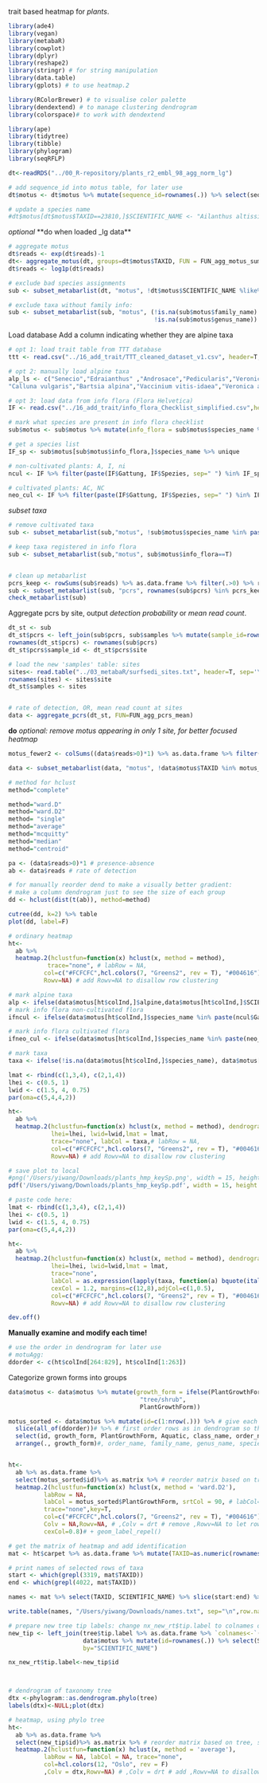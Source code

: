 trait based heatmap for *plants*.

```r
library(ade4)
library(vegan)
library(metabaR)
library(cowplot)
library(dplyr)
library(reshape2)
library(stringr) # for string manipulation
library(data.table)
library(gplots) # to use heatmap.2

library(RColorBrewer) # to visualise color palette
library(dendextend) # to manage clustering dendrogram
library(colorspace)# to work with dendextend

library(ape)
library(tidytree)
library(tibble)
library(phylogram)
library(seqRFLP) 

dt<-readRDS("../00_R-repository/plants_r2_embl_98_agg_norm_lg")

# add sequence_id into motus table, for later use
dt$motus <- dt$motus %>% mutate(sequence_id=rownames(.)) %>% select(sequence_id, everything())

# update a species name
#dt$motus[dt$motus$TAXID==23810,]$SCIENTIFIC_NAME <- "Ailanthus altissimus"
```

*optional* **do when loaded _lg data**
```r
# aggregate motus
dt$reads <- exp(dt$reads)-1
dt<- aggregate_motus(dt, groups=dt$motus$TAXID, FUN = FUN_agg_motus_sum)
dt$reads <- log1p(dt$reads)
```


```r
# exclude bad species assignments
sub <- subset_metabarlist(dt, "motus", !dt$motus$SCIENTIFIC_NAME %like% paste(c("sp." ,"subgen.", "var","sect","subsect","Group") , collapse="|"))

# exclude taxa without family info:
sub <- subset_metabarlist(sub, "motus", (!is.na(sub$motus$family_name) & sub$motus$family_name=="Asteraceae") |
                                         !is.na(sub$motus$genus_name))
```





Load database
Add a column indicating whether they are alpine taxa
```r
# opt 1: load trait table from TTT database
ttt <- read.csv("../16_add_trait/TTT_cleaned_dataset_v1.csv", header=T, sep=',', na.strings=c("","NA"))

# opt 2: manually load alpine taxa
alp_ls <- c("Senecio","Edraianthus" ,"Androsace","Pedicularis","Veronica","Phyteuma", "Doronicum",
"Calluna vulgaris","Bartsia alpina","Vaccinium vitis-idaea","Veronica alpina","Veronica aphylla","Oxyria digyna", "Arctous alpina", "Trifolium pallescens", "Arctostaphylos uva-ursi") #,"Saxifraga", "Saussurea", "Carex","Euphrasia",

# opt 3: load data from info flora (Flora Helvetica)
IF <- read.csv("../16_add_trait/info_flora_Checklist_simplified.csv",header=T, na.strings="") %>% filter(Rangstufe == "sp")
```

```r
# mark what species are present in info flora checklist 
sub$motus <- sub$motus %>% mutate(info_flora = sub$motus$species_name %in% paste(IF$Gattung, IF$Spezies, sep=" "))

# get a species list
IF_sp <- sub$motus[sub$motus$info_flora,]$species_name %>% unique

# non-cultivated plants: A, I, ni
ncul <- IF %>% filter(paste(IF$Gattung, IF$Spezies, sep=" ") %in% IF_sp) %>% filter(Indigenat.CH %in% c("I","A","I/N","A/N","ni"))

# cultivated plants: AC, NC
neo_cul <- IF %>% filter(paste(IF$Gattung, IF$Spezies, sep=" ") %in% IF_sp) %>% filter(Indigenat.CH %in% c(NA,"NC","AC","N"))
```


*subset taxa* 
```r
# remove cultivated taxa
sub <- subset_metabarlist(sub,"motus", !sub$motus$species_name %in% paste(neo_cul$Gattung, neo_cul$Spezies,sep=" "))

# keep taxa registered in info flora
sub <- subset_metabarlist(sub,"motus", sub$motus$info_flora==T)


# clean up metabarlist
pcrs_keep <- rowSums(sub$reads) %>% as.data.frame %>% filter(.>0) %>% rownames
sub <- subset_metabarlist(sub, "pcrs", rownames(sub$pcrs) %in% pcrs_keep)
check_metabarlist(sub)
```





Aggregate pcrs by site, output *detection probability* or *mean read count*.

```r
dt_st <- sub
dt_st$pcrs <- left_join(sub$pcrs, sub$samples %>% mutate(sample_id=rownames(.)), by="sample_id")
rownames(dt_st$pcrs) <- rownames(sub$pcrs)
dt_st$pcrs$sample_id <- dt_st$pcrs$site

# load the new 'samples' table: sites
sites<- read.table("../03_metabaR/surfsedi_sites.txt", header=T, sep='\t')
rownames(sites) <- sites$site
dt_st$samples <- sites 


# rate of detection, OR, mean read count at sites
data <- aggregate_pcrs(dt_st, FUN=FUN_agg_pcrs_mean)
```


**do** *optional: remove motus appearing in only 1 site, for better focused heatmap*
```r
motus_fewer2 <- colSums((data$reads>0)*1) %>% as.data.frame %>% filter(.<2) %>% rownames

data <- subset_metabarlist(data, "motus", !data$motus$TAXID %in% motus_fewer2)
```




```r
# method for hclust
method="complete"

method="ward.D"
method="ward.D2"
method= "single"
method="average" 
method="mcquitty"
method="median"
method="centroid"
```


```r
pa <- (data$reads>0)*1 # presence-absence 
ab <- data$reads # rate of detection

# for manually reorder dend to make a visually better gradient:
# make a column dendrogram just to see the size of each group
dd <- hclust(dist(t(ab)), method=method)

cutree(dd, k=2) %>% table
plot(dd, label=F)
```


```r
# ordinary heatmap
ht<-
  ab %>% 
  heatmap.2(hclustfun=function(x) hclust(x, method = method),
           trace="none", # labRow = NA, 
          col=c("#FCFCFC",hcl.colors(7, "Greens2", rev = T), "#004616"),
          Rowv=NA) # add Rowv=NA to disallow row clustering

# mark alpine taxa
alp <- ifelse(data$motus[ht$colInd,]$alpine,data$motus[ht$colInd,]$SCIENTIFIC_NAME,NA)
# mark info flora non-cultivated flora
ifncul <- ifelse(data$motus[ht$colInd,]$species_name %in% paste(ncul$Gattung, ncul$Spezies, sep=" "), data$motus[ht$colInd,]$SCIENTIFIC_NAME, NA) # data$motus[ht$colInd,]$SCIENTIFIC_NAME "--"

# mark info flora cultivated flora
ifneo_cul <- ifelse(data$motus[ht$colInd,]$species_name %in% paste(neo_cul$Gattung, neo_cul$Spezies, sep=" "), "--", NA) #

# mark taxa
taxa <- ifelse(!is.na(data$motus[ht$colInd,]$species_name), data$motus[ht$colInd,]$species_name, data$motus[ht$colInd,]$genus_name)
```



```r
lmat <- rbind(c(1,3,4), c(2,1,4))
lhei <- c(0.5, 1)
lwid <- c(1.5, 4, 0.75)
par(oma=c(5,4,4,2))

ht<-
  ab %>% 
  heatmap.2(hclustfun=function(x) hclust(x, method = method), dendrogram = "none",
            lhei=lhei, lwid=lwid,lmat = lmat,
            trace="none", labCol = taxa,# labRow = NA, 
            col=c("#FCFCFC",hcl.colors(7, "Greens2", rev = T), "#004616"),
            Rowv=NA) # add Rowv=NA to disallow row clustering
```


```r
# save plot to local
#png('/Users/yiwang/Downloads/plants_hmp_keySp.png', width = 15, height = 10, units = 'in', res = 600)
pdf('/Users/yiwang/Downloads/plants_hmp_keySp.pdf', width = 15, height = 10)

# paste code here:
lmat <- rbind(c(1,3,4), c(2,1,4))
lhei <- c(0.5, 1)
lwid <- c(1.5, 4, 0.75)
par(oma=c(5,4,4,2))

ht<-
  ab %>% 
  heatmap.2(hclustfun=function(x) hclust(x, method = method), dendrogram = "none",
            lhei=lhei, lwid=lwid,lmat = lmat,
            trace="none", 
            labCol = as.expression(lapply(taxa, function(a) bquote(italic(.(a))))), 
            cexCol = 1.2, margins=c(12,8),adjCol=c(1,0.5),
            col=c("#FCFCFC",hcl.colors(7, "Greens2", rev = T), "#004616"),
            Rowv=NA) # add Rowv=NA to disallow row clustering

dev.off()
```































**Manually examine and modify each time!**
```r
# use the order in dendrogram for later use
# motuAgg:
ddorder <- c(ht$colInd[264:829], ht$colInd[1:263])
```




Categorize grown forms into groups
```r
data$motus <- data$motus %>% mutate(growth_form = ifelse(PlantGrowthForm %like% paste(c("tree" ,"shrub"), collapse="|"),
                                     "tree/shrub",
                                     PlantGrowthForm)) 
```



```r
motus_sorted <- data$motus %>% mutate(id=c(1:nrow(.))) %>% # give each ASV an id number
  slice(all_of(ddorder))# %>% # first order rows as in dendrogram so that it is kept later
  select(id, growth_form, PlantGrowthForm, Aquatic, class_name, order_name, family_name, genus_name, species_name, SCIENTIFIC_NAME) %>%
  arrange(., growth_form)#, order_name, family_name, genus_name, species_name, SCIENTIFIC_NAME)


ht<-
  ab %>% as.data.frame %>% 
  select(motus_sorted$id)%>% as.matrix %>% # reorder matrix based on tree, since heatmap.2 doesn't do it automatically
  heatmap.2(hclustfun=function(x) hclust(x, method = 'ward.D2'),
          labRow = NA, 
          labCol = motus_sorted$PlantGrowthForm, srtCol = 90, # labCol=new_tip$conservative_tax_new or $dot
          trace="none",key=T,
          col=c("#FCFCFC",hcl.colors(7, "Greens2", rev = T), "#004616"),
          Colv = NA,Rowv=NA, # ,Colv = drt # remove ,Rowv=NA to let rows cluster
          cexCol=0.8)# + geom_label_repel()

```














```r
# get the matrix of heatmap and add identification
mat <- ht$carpet %>% as.data.frame %>% mutate(TAXID=as.numeric(rownames(.))) %>% left_join(., data$motus %>% select(TAXID, SCIENTIFIC_NAME), by="TAXID")
```

```r
# print names of selected rows of taxa
start <- which(grepl(3319, mat$TAXID))
end <- which(grepl(4022, mat$TAXID))

names <- mat %>% select(TAXID, SCIENTIFIC_NAME) %>% slice(start:end) %>% select(SCIENTIFIC_NAME)

write.table(names, "/Users/yiwang/Downloads/names.txt", sep="\n",row.names =F,col.names =F, quote = F)
```



```r
# prepare new tree tip labels: change nx_new_rt$tip.label to colnames of "ab", so that heatmap can use the tree in plotting
new_tip <- left_join(tree$tip.label %>% as.data.frame %>% `colnames<-`("SCIENTIFIC_NAME"), 
                     data$motus %>% mutate(id=rownames(.)) %>% select(SCIENTIFIC_NAME,id),
                     by="SCIENTIFIC_NAME")

nx_new_rt$tip.label<-new_tip$id



# dendrogram of taxonomy tree
dtx <-phylogram::as.dendrogram.phylo(tree)
labels(dtx)<-NULL;plot(dtx)
```



```r
# heatmap, using phylo tree
ht<-
  ab %>% as.data.frame %>% 
  select(new_tip$id)%>% as.matrix %>% # reorder matrix based on tree, since heatmap.2 doesn't do it (no idea why)
  heatmap.2(hclustfun=function(x) hclust(x, method = 'average'),
          labRow = NA, labCol = NA, trace="none",
          col=hcl.colors(12, "Oslo", rev = F)
          ,Colv = dtx,Rowv=NA) # ,Colv = drt # add ,Rowv=NA to disallow rows cluster
```























